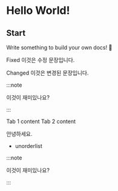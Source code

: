 # Hello World!

## Start

Write something to build your own docs! 🎁

<Status>Fixed</Status> 이것은 수정 문장입니다.

<Status>Changed</Status> 이것은 변경된 문장입니다.


:::note

이것이 재미있나요?

:::

<Tabs>
  <Tab label="Tab 1">Tab 1 content</Tab>
  <Tab label="Tab 2">Tab 2 content</Tab>
</Tabs>

<InDoc product="hello">

안녕하세요.

- unorderlist

:::note

이것이 재미있나요?

:::

</InDoc>